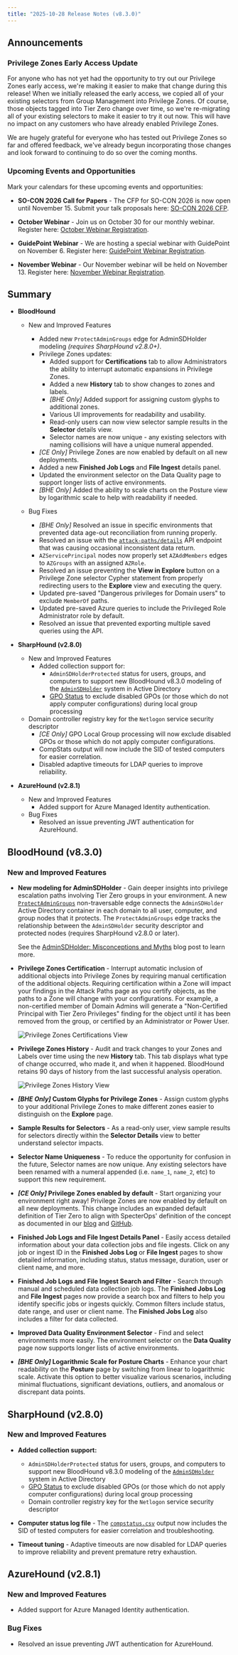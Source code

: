 ```yaml
---
title: "2025-10-28 Release Notes (v8.3.0)"
---
```


## Announcements

### Privilege Zones Early Access Update

For anyone who has not yet had the opportunity to try out our Privilege Zones early access, we're making it easier to make that change during this release! When we initially released the early access, we copied all of your existing selectors from Group Management into Privilege Zones. Of course, those objects tagged into Tier Zero change over time, so we're re-migrating all of your existing selectors to make it easier to try it out now. This will have no impact on any customers who have already enabled Privilege Zones.

We are hugely grateful for everyone who has tested out Privilege Zones so far and offered feedback, we've already begun incorporating those changes and look forward to continuing to do so over the coming months.

### Upcoming Events and Opportunities

Mark your calendars for these upcoming events and opportunities:

- **SO-CON 2026 Call for Papers** - The CFP for SO-CON 2026 is now open until November 15. Submit your talk proposals here: [SO-CON 2026 CFP](https://ghst.ly/socon26-cfp).

- **October Webinar** - Join us on October 30 for our monthly webinar. Register here: [October Webinar Registration](https://specterops.zoom.us/webinar/register/WN_kKbaJbJXRBayoePEw4eawQ).

- **GuidePoint Webinar** - We are hosting a special webinar with GuidePoint on November 6. Register here: [GuidePoint Webinar Registration](https://specterops.zoom.us/webinar/register/WN_zVrpSPK1QJOUTZyNzMlxPQ).

- **November Webinar** - Our November webinar will be held on November 13. Register here: [November Webinar Registration](https://specterops.zoom.us/webinar/register/WN_dRIUDnOzRFG9EiSYSikMDg).

## Summary

- **BloodHound**
  - New and Improved Features
    - Added new `ProtectAdminGroups` edge for AdminSDHolder modeling _(requires SharpHound v2.8.0+)_.
    - Privilege Zones updates:
      - Added support for **Certifications** tab to allow Administrators the ability to interrupt automatic expansions in Privilege Zones.
      - Added a new **History** tab to show changes to zones and labels.
      - _[BHE Only]_ Added support for assigning custom glyphs to additional zones.
      - Various UI improvements for readability and usability.
      - Read-only users can now view selector sample results in the **Selector** details view.
      - Selector names are now unique - any existing selectors with naming collisions will have a unique numeral appended.
    - _[CE Only]_ Privilege Zones are now enabled by default on all new deployments.
    - Added a new **Finished Job Logs** and **File Ingest** details panel.
    - Updated the environment selector on the Data Quality page to support longer lists of active environments.
    - _[BHE Only]_ Added the ability to scale charts on the Posture view by logarithmic scale to help with readability if needed.

  - Bug Fixes
    - _[BHE Only]_ Resolved an issue in specific environments that prevented data age-out reconciliation from running properly.
    - Resolved an issue with the [`attack-paths/details`](/reference/attack-paths/get-all-attack-path-findings) API endpoint that was causing occasional inconsistent data return.
    - `AZServicePrincipal` nodes now properly set `AZAddMembers` edges to `AZGroups` with an assigned `AZRole`.
    - Resolved an issue preventing the **View in Explore** button on a Privilege Zone selector Cypher statement from properly redirecting users to the **Explore** view and executing the query.
    - Updated pre-saved "Dangerous privileges for Domain users" to exclude `MemberOf` paths.
    - Updated pre-saved Azure queries to include the Privileged Role Administrator role by default.
    - Resolved an issue that prevented exporting multiple saved queries using the API.

- **SharpHound (v2.8.0)**
  - New and Improved Features
    - Added collection support for:
      - `AdminSDHolderProtected` status for users, groups, and computers to support new BloodHound v8.3.0 modeling of the [`AdminSDHolder`](/resources/edges/protect-admin-groups) system in Active Directory
      - [GPO Status](/resources/nodes/gpo#node-properties) to exclude disabled GPOs (or those which do not apply computer configurations) during local group processing
  - Domain controller registry key for the `Netlogon` service security descriptor
    - _[CE Only]_ GPO Local Group processing will now exclude disabled GPOs or those which do not apply computer configurations.
    - CompStats output will now include the SID of tested computers for easier correlation.
    - Disabled adaptive timeouts for LDAP queries to improve reliability.

- **AzureHound (v2.8.1)**
  - New and Improved Features
    - Added support for Azure Managed Identity authentication.
  - Bug Fixes
    - Resolved an issue preventing JWT authentication for AzureHound.

## BloodHound (v8.3.0)

### New and Improved Features

- **New modeling for AdminSDHolder** - Gain deeper insights into privilege escalation paths involving Tier Zero groups in your environment. A new [`ProtectAdminGroups`](/edges/resources/protect-admin-groups) non-traversable edge connects the `AdminSDHolder` Active Directory container in each domain to all user, computer, and group nodes that it protects. The `ProtectAdminGroups` edge tracks the relationship between the `AdminSDHolder` security descriptor and protected nodes (requires SharpHound v2.8.0 or later).

  <Note>See the [AdminSDHolder: Misconceptions and Myths](https://specterops.io/resources/adminsdholder) blog post to learn more.</Note>

- **Privilege Zones Certification** - Interrupt automatic inclusion of additional objects into Privilege Zones by requiring manual certification of the additional objects. Requiring certification within a Zone will impact your findings in the Attack Paths page as you certify objects, as the paths to a Zone will change with your configurations. For example, a non-certified member of Domain Admins will generate a "Non-Certified Principal with Tier Zero Privileges" finding for the object until it has been removed from the group, or certified by an Administrator or Power User.

  <Frame>
    <img src="/images/release_notes/8_3_0/pzm-certifications-view.png" alt="Privilege Zones Certifications View"/>
  </Frame>

- **Privilege Zones History** - Audit and track changes to your Zones and Labels over time using the new **History** tab. This tab displays what type of change occurred, who made it, and when it happened. BloodHound retains 90 days of history from the last successful analysis operation.

  <Frame>
    <img src="/images/release_notes/8_3_0/pzm-history-view.png" alt="Privilege Zones History View"/>
  </Frame>

- **_[BHE Only]_ Custom Glyphs for Privilege Zones** - Assign custom glyphs to your additional Privilege Zones to make different zones easier to distinguish on the **Explore** page.

- **Sample Results for Selectors** - As a read-only user, view sample results for selectors directly within the **Selector Details** view to better understand selector impacts.

- **Selector Name Uniqueness** - To reduce the opportunity for confusion in the future, Selector names are now unique. Any existing selectors have been renamed with a numeral appended (i.e. `name_1`, `name_2`, etc) to support this new requirement.

- **_[CE Only]_ Privilege Zones enabled by default** - Start organizing your environment right away! Privilege Zones are now enabled by default on all new deployments. This change includes an expanded default definition of Tier Zero to align with SpecterOps' definition of the concept as documented in our [blog](https://posts.specterops.io/what-is-tier-zero-part-1-e0da9b7cdfca) and [GitHub](https://specterops.github.io/TierZeroTable/).

- **Finished Job Logs and File Ingest Details Panel** - Easily access detailed information about your data collection jobs and file ingests. Click on any job or ingest ID in the **Finished Jobs Log** or **File Ingest** pages to show detailed information, including status, status message, duration, user or client name, and more.

- **Finished Job Logs and File Ingest Search and Filter** - Search through manual and scheduled data collection job logs. The **Finished Jobs Log** and **File Ingest** pages now provide a search box and filters to help you identify specific jobs or ingests quickly. Common filters include status, date range, and user or client name. The **Finished Jobs Log** also includes a filter for data collected.

- **Improved Data Quality Environment Selector** - Find and select environments more easily. The environment selector on the **Data Quality** page now supports longer lists of active environments.

- **_[BHE Only]_ Logarithmic Scale for Posture Charts** - Enhance your chart readability on the **Posture** page by switching from linear to logarithmic scale. Activate this option to better visualize various scenarios, including minimal fluctuations, significant deviations, outliers, and anomalous or discrepant data points.

## SharpHound (v2.8.0)

### New and Improved Features

- **Added collection support:**

  - `AdminSDHolderProtected` status for users, groups, and computers to support new BloodHound v8.3.0 modeling of the [`AdminSDHolder`](/resources/edges/protect-admin-groups) system in Active Directory
  - [GPO Status](/resources/nodes/gpo#node-properties) to exclude disabled GPOs (or those which do not apply computer configurations) during local group processing
  - Domain controller registry key for the `Netlogon` service security descriptor

- **Computer status log file** - The [`compstatus.csv`](/install-data-collector/install-sharphound/troubleshooting#computer-status-logfile) output now includes the SID of tested computers for easier correlation and troubleshooting.

- **Timeout tuning** - Adaptive timeouts are now disabled for LDAP queries to improve reliability and prevent premature retry exhaustion.

## AzureHound (v2.8.1)

### New and Improved Features

- Added support for Azure Managed Identity authentication.

### Bug Fixes

- Resolved an issue preventing JWT authentication for AzureHound.
